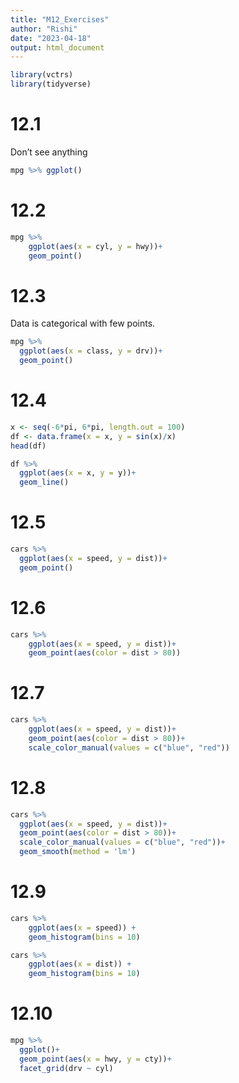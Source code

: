 ---
title: "M12_Exercises"
author: "Rishi"
date: "2023-04-18"
output: html_document
---


```{r warning=FALSE, include=FALSE}
library(vctrs)
library(tidyverse)

```

# 12.1  

Don't see anything

```{r}
mpg %>% ggplot()
```




# 12.2  

```{r}
mpg %>%
    ggplot(aes(x = cyl, y = hwy))+
    geom_point()
```


# 12.3   

Data is categorical with few points.
```{r}
mpg %>% 
  ggplot(aes(x = class, y = drv))+
  geom_point()
```



# 12.4  

```{r}
x <- seq(-6*pi, 6*pi, length.out = 100)
df <- data.frame(x = x, y = sin(x)/x)
head(df)
```


```{r}
df %>% 
  ggplot(aes(x = x, y = y))+ 
  geom_line()
```


# 12.5 

```{r}
cars %>% 
  ggplot(aes(x = speed, y = dist))+
  geom_point()
```


# 12.6  

```{r}
cars %>%
    ggplot(aes(x = speed, y = dist))+
    geom_point(aes(color = dist > 80))
```


# 12.7  

```{r}
cars %>%
    ggplot(aes(x = speed, y = dist))+ 
    geom_point(aes(color = dist > 80))+ 
    scale_color_manual(values = c("blue", "red"))
```


# 12.8  

```{r}
cars %>%
  ggplot(aes(x = speed, y = dist))+ 
  geom_point(aes(color = dist > 80))+ 
  scale_color_manual(values = c("blue", "red"))+
  geom_smooth(method = 'lm')
```


# 12.9  

```{r}
cars %>%
    ggplot(aes(x = speed)) + 
    geom_histogram(bins = 10)
```

```{r}
cars %>%
    ggplot(aes(x = dist)) + 
    geom_histogram(bins = 10)
```


# 12.10  

```{r}
mpg %>% 
  ggplot()+
  geom_point(aes(x = hwy, y = cty))+
  facet_grid(drv ~ cyl)
```

